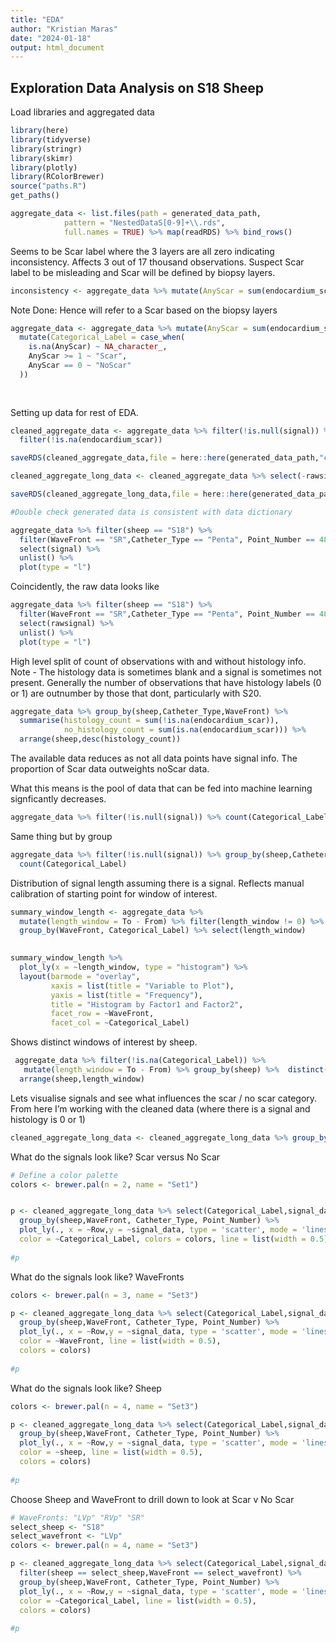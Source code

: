 ```yaml
---
title: "EDA"
author: "Kristian Maras"
date: "2024-01-18"
output: html_document
---
```


## Exploration Data Analysis on S18 Sheep

Load libraries and aggregated data
```r
library(here)
library(tidyverse)
library(stringr)
library(skimr)
library(plotly)
library(RColorBrewer)
source("paths.R")
get_paths()

aggregate_data <- list.files(path = generated_data_path, 
            pattern = "NestedDataS[0-9]+\\.rds", 
            full.names = TRUE) %>% map(readRDS) %>% bind_rows()


```

Seems to be Scar label where the 3 layers are all zero indicating inconsistency. 
Affects 3 out of 17 thousand observations. Suspect Scar label to be misleading and Scar will be defined by biopsy layers.

```r

inconsistency <- aggregate_data %>% mutate(AnyScar = sum(endocardium_scar + intramural_scar + epicardial_scar)) %>% filter(Categorical_Label == "Scar" & AnyScar == 0) 
```


Note Done: Hence will refer to a Scar based on the biopsy layers
```r

aggregate_data <- aggregate_data %>% mutate(AnyScar = sum(endocardium_scar + intramural_scar + epicardial_scar)) %>%
  mutate(Categorical_Label = case_when(
    is.na(AnyScar) ~ NA_character_,
    AnyScar >= 1 ~ "Scar",
    AnyScar == 0 ~ "NoScar"
  ))
  
  

```

Setting up data for rest of EDA.
```r
cleaned_aggregate_data <- aggregate_data %>% filter(!is.null(signal)) %>% 
  filter(!is.na(endocardium_scar))

saveRDS(cleaned_aggregate_data,file = here::here(generated_data_path,"cleaned_aggregate_data.rds"))

cleaned_aggregate_long_data <- cleaned_aggregate_data %>% select(-rawsignal, -From,-To,-Animal) %>% unnest(signal)

saveRDS(cleaned_aggregate_long_data,file = here::here(generated_data_path,"cleaned_aggregate_long_data.rds"))

```

```r
#Double check generated data is consistent with data dictionary

aggregate_data %>% filter(sheep == "S18") %>% 
  filter(WaveFront == "SR",Catheter_Type == "Penta", Point_Number == 4815) %>%
  select(signal) %>%
  unlist() %>%
  plot(type = "l")

```

Coincidently, the raw data looks like
```r

aggregate_data %>% filter(sheep == "S18") %>% 
  filter(WaveFront == "SR",Catheter_Type == "Penta", Point_Number == 4815) %>%
  select(rawsignal) %>%
  unlist() %>%
  plot(type = "l")

```

High level split of count of observations with and without histology info. Note - The histology data is sometimes blank and a signal is sometimes not present. Generally
the number of observations that have histology labels (0 or 1) are outnumber by those that dont, particularly with S20.

```r
aggregate_data %>% group_by(sheep,Catheter_Type,WaveFront) %>% 
  summarise(histology_count = sum(!is.na(endocardium_scar)),
            no_histology_count = sum(is.na(endocardium_scar))) %>% 
  arrange(sheep,desc(histology_count))

```



The available data reduces as not all data points have signal info. 
The proportion of Scar data outweights noScar data.

What this means is the pool of data that can be fed into machine learning signficantly decreases.
```r
aggregate_data %>% filter(!is.null(signal)) %>% count(Categorical_Label)

```

Same thing but by group
```r

aggregate_data %>% filter(!is.null(signal)) %>% group_by(sheep,Catheter_Type,WaveFront) %>% 
  count(Categorical_Label)


```

 
 
 
Distribution of signal length assuming there is a signal. Reflects manual calibration 
of starting point for window of interest.
```r

summary_window_length <- aggregate_data %>% 
  mutate(length_window = To - From) %>% filter(length_window != 0) %>% 
  group_by(WaveFront, Categorical_Label) %>% select(length_window) 
  

summary_window_length %>%
  plot_ly(x = ~length_window, type = "histogram") %>%
  layout(barmode = "overlay", 
         xaxis = list(title = "Variable to Plot"),
         yaxis = list(title = "Frequency"),
         title = "Histogram by Factor1 and Factor2",
         facet_row = ~WaveFront,
         facet_col = ~Categorical_Label)
```

Shows distinct windows of interest by sheep.
```r

 aggregate_data %>% filter(!is.na(Categorical_Label)) %>% 
   mutate(length_window = To - From) %>% group_by(sheep) %>%  distinct(length_window) %>% 
  arrange(sheep,length_window)

```

Lets visualise signals and see what influences the scar / no scar category. 
From here I'm working with the cleaned data (where there is a signal and histology is 0 or 1)

```r
cleaned_aggregate_long_data <- cleaned_aggregate_long_data %>% group_by(sheep,Point_Number,WaveFront, Catheter_Type) %>% mutate(Row = row_number()) %>% ungroup()


```


What do the signals look like? 
Scar versus No Scar

```r
# Define a color palette
colors <- brewer.pal(n = 2, name = "Set1") 


p <- cleaned_aggregate_long_data %>% select(Categorical_Label,signal_data,Row,sheep,WaveFront, Catheter_Type, Point_Number) %>% 
  group_by(sheep,WaveFront, Catheter_Type, Point_Number) %>%
  plot_ly(., x = ~Row,y = ~signal_data, type = 'scatter', mode = 'lines',
  color = ~Categorical_Label, colors = colors, line = list(width = 0.5),opacity = 0.8) 
  
#p
```


What do the signals look like? 
WaveFronts
```r
colors <- brewer.pal(n = 3, name = "Set3") 

p <- cleaned_aggregate_long_data %>% select(Categorical_Label,signal_data,Row,sheep,WaveFront, Catheter_Type, Point_Number) %>% 
  group_by(sheep,WaveFront, Catheter_Type, Point_Number) %>%
  plot_ly(., x = ~Row,y = ~signal_data, type = 'scatter', mode = 'lines',
  color = ~WaveFront, line = list(width = 0.5),
  colors = colors) 
  
#p
```

What do the signals look like? 
Sheep

```r


colors <- brewer.pal(n = 4, name = "Set3") 

p <- cleaned_aggregate_long_data %>% select(Categorical_Label,signal_data,Row,sheep,WaveFront, Catheter_Type, Point_Number) %>% 
  group_by(sheep,WaveFront, Catheter_Type, Point_Number) %>%
  plot_ly(., x = ~Row,y = ~signal_data, type = 'scatter', mode = 'lines',
  color = ~sheep, line = list(width = 0.5),
  colors = colors) 
  
#p
```

Choose Sheep and WaveFront to drill down to look at Scar v No Scar

```r
# WaveFronts: "LVp" "RVp" "SR"
select_sheep <- "S18"
select_wavefront <- "LVp"
colors <- brewer.pal(n = 4, name = "Set3") 

p <- cleaned_aggregate_long_data %>% select(Categorical_Label,signal_data,Row,sheep,WaveFront, Catheter_Type, Point_Number) %>% 
  filter(sheep == select_sheep,WaveFront == select_wavefront) %>% 
  group_by(sheep,WaveFront, Catheter_Type, Point_Number) %>%
  plot_ly(., x = ~Row,y = ~signal_data, type = 'scatter', mode = 'lines',
  color = ~Categorical_Label, line = list(width = 0.5),
  colors = colors) 
  
#p
```

